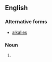 {{also|Alkalis|alkali's}}

==English==

===Alternative forms===
* [[alkalies]]

===Noun===
{{head|en|noun plural form}}

# {{plural of|alkali|lang=en}}
